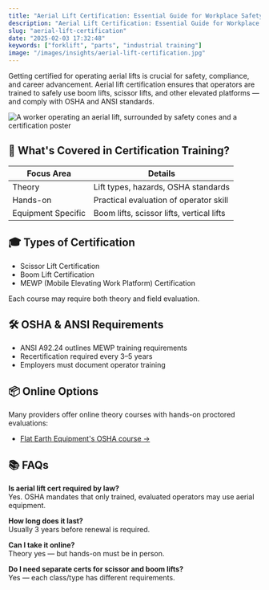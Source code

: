 ```yaml
---
title: "Aerial Lift Certification: Essential Guide for Workplace Safety"
description: "Aerial Lift Certification: Essential Guide for Workplace Safety"
slug: "aerial-lift-certification"
date: "2025-02-03 17:32:48"
keywords: ["forklift", "parts", "industrial training"]
image: "/images/insights/aerial-lift-certification.jpg"
---
```


Getting certified for operating aerial lifts is crucial for safety, compliance, and career advancement. Aerial lift certification ensures that operators are trained to safely use boom lifts, scissor lifts, and other elevated platforms — and comply with OSHA and ANSI standards.

![A worker operating an aerial lift, surrounded by safety cones and a certification poster](https://koala.sh/api/image/v2-pl7dz-dsob9.jpg?width=1216&height=832&dream)

## 🧰 What's Covered in Certification Training?

| Focus Area         | Details                               |
|--------------------|----------------------------------------|
| Theory             | Lift types, hazards, OSHA standards    |
| Hands-on           | Practical evaluation of operator skill |
| Equipment Specific | Boom lifts, scissor lifts, vertical lifts |

## 🎓 Types of Certification

- Scissor Lift Certification  
- Boom Lift Certification  
- MEWP (Mobile Elevating Work Platform) Certification

Each course may require both theory and field evaluation.

## 🛠 OSHA & ANSI Requirements

- ANSI A92.24 outlines MEWP training requirements  
- Recertification required every 3–5 years  
- Employers must document operator training

## 📦 Online Options

Many providers offer online theory courses with hands-on proctored evaluations:
- [Flat Earth Equipment's OSHA course →](https://flatearthequipment.com/osha-operator-training/)

## 📚 FAQs

**Is aerial lift cert required by law?**  
Yes. OSHA mandates that only trained, evaluated operators may use aerial equipment.

**How long does it last?**  
Usually 3 years before renewal is required.

**Can I take it online?**  
Theory yes — but hands-on must be in person.

**Do I need separate certs for scissor and boom lifts?**  
Yes — each class/type has different requirements. 